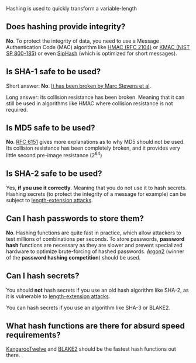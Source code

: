 Hashing is used to quickly transform a variable-length 

== Does hashing provide integrity? ==

'''No'''. To protect the integrity of data, you need to use a Message Authentication Code (MAC) algorithm like <a href="https://tools.ietf.org/html/rfc2104">HMAC (RFC 2104)</a> or <a href="https://nvlpubs.nist.gov/nistpubs/SpecialPublications/NIST.SP.800-185.pdf">KMAC (NIST SP 800-185)</a> or even <a href="https://131002.net/siphash/">SipHash</a> (which is optimized for short messages).

== Is SHA-1 safe to be used? ==

Short answer: '''No'''. <a href="https://shattered.io/">It has been broken by Marc Stevens et al</a>.

Long answer: its collision resistance has been broken. Meaning that it can still be used in algorithms like HMAC where collision resistance is not required.

== Is MD5 safe to be used? ==

'''No'''. <a href="https://tools.ietf.org/html/rfc6151">RFC 6151</a> gives more explanations as to why MD5 should not be used. Its collision resistance has been completely broken, and it provides very little second pre-image resistance (2<sup>64</sup>)

== Is SHA-2 safe to be used? ==

Yes, '''if you use it correctly'''. Meaning that you do not use it to hash secrets. Hashing secrets (to protect the integrity of a message for example) can be subject to <a href="https://en.wikipedia.org/wiki/Length_extension_attack">length-extension attacks</a>.

== Can I hash passwords to store them? ==

'''No'''. Hashing functions are quite fast in practice, which allow attackers to test millions of combinations per seconds. To store passwords, '''password hash''' functions are necessary as they are slower and prevent specialized hardware to optimize brute-forcing of hashed passwords. <a href="https://password-hashing.net/">Argon2</a> (winner of the '''password hashing competition''') should be used.

== Can I hash secrets? ==

You should '''not''' hash secrets if you use an old hash algorithm like SHA-2, as it is vulnerable to <a href="https://en.wikipedia.org/wiki/Length_extension_attack">length-extension attacks</a>.

You can hash secrets if you use an algorithm like SHA-3 or BLAKE2.

== What hash functions are there for absurd speed requirements? ==

<a href="https://eprint.iacr.org/2016/770">KangarooTwelve</a> and <a href="https://blake2.net/">BLAKE2</a> should be the fastest hash functions out there.

